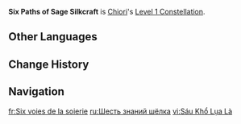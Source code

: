 {{Constellation Infobox
|image         = Constellation Six Paths of Sage Silkcraft.png
|character     = Chiori
|level         = 1
|description   = The AoE of the automaton doll "Tamoto" summoned by Fluttering Hasode is increased by 50%.<br>Additionally, if there is a {{Color|Geo}} party member other than Chiori, Fluttering Hasode will trigger the following after the dash is completed:<br><ul><li>Summon an additional Tamoto. Only one additional Tamoto can exist at the same time, whether summoned by Chiori this way or through the presence of a Geo Construct.</li><li>Triggers the Passive Talent "The Finishing Touch." This effect requires you to first unlock the Passive Talent "The Finishing Touch."</li></ul>
|scale_att1    = 
|scale_att2    = 
|utility1      = AoE Increase
|utility2      = 
}}
'''Six Paths of Sage Silkcraft''' is [[Chiori]]'s [[Level 1 Constellation]].
<!--
==Gameplay Notes==
--><!--
==Preview==
{Preview
|file = Six Paths of Sage Silkcraft Preview
}
-->
==Other Languages==
{{Other Languages
|en      = Six Paths of Sage Silkcraft
|zhs     = 正绢六通
|zhs_rm  = Zhèngjuān Liùtōng
|zht     = 正絹六通
|zht_rm  = Zhèngjuān Liùtōng
|zh_tl   = 
|ja      = 正絹六通
|ja_rm   = Shouken Rottsuu{{Assumed}}
|ja_tl   = 
|ko      = 육할 무늬
|ko_rm   = 
|ko_tl   = 
|es      = Maestría de la seda
|es_tl   = Mastery of Silk
|fr      = Six voies de la soierie
|fr_tl   = Six Ways of Silkcraft
|ru      = Шесть знаний шёлка
|ru_tl   = Six Knowledge of Silk
|th      = Six Paths of Sage Silkcraft
|vi      = Sáu Khổ Lụa Là
|vi_tl   = 
|de      = Sechs Pfade der Seidigkeit
|de_tl   = Six Paths of Silkiness
|id      = Six Paths of Sage Silkcraft
|pt      = Seis Caminhos da Seda da Sabedoria
|pt_tl   = 
|tr      = İpek Ustalığı İlminin Altı Yolu
|tr_tl   = 
|it      = Sei vie della seteria sapiente
|it_tl   = Six Paths of Wise Silk Factory
}}

==Change History==
{{Change History|4.5}}

==Navigation==
{{Talent Navbox|Chiori}}

[[fr:Six voies de la soierie]]
[[ru:Шесть знаний шёлка]]
[[vi:Sáu Khổ Lụa Là]]